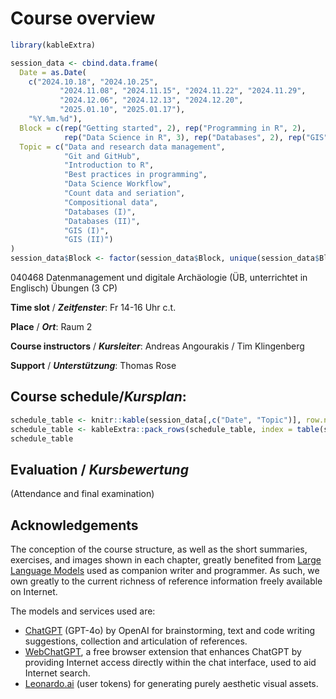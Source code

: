 # Course overview {.unnumbered}

```r
library(kableExtra)
```


```r
session_data <- cbind.data.frame(
  Date = as.Date(
    c("2024.10.18", "2024.10.25", 
           "2024.11.08", "2024.11.15", "2024.11.22", "2024.11.29",
           "2024.12.06", "2024.12.13", "2024.12.20",
           "2025.01.10", "2025.01.17"),
    "%Y.%m.%d"),
  Block = c(rep("Getting started", 2), rep("Programming in R", 2), 
            rep("Data Science in R", 3), rep("Databases", 2), rep("GIS", 2)),
  Topic = c("Data and research data management",
            "Git and GitHub",
            "Introduction to R",
            "Best practices in programming",
            "Data Science Workflow",
            "Count data and seriation",
            "Compositional data",
            "Databases (I)",
            "Databases (II)",
            "GIS (I)",
            "GIS (II)")
)
session_data$Block <- factor(session_data$Block, unique(session_data$Block))
```

040468 Datenmanagement und digitale Archäologie (ÜB, unterrichtet in Englisch) Übungen (3 CP)

**Time slot** / **_Zeitfenster_**: Fr 14-16 Uhr c.t.

**Place** / **_Ort_**: Raum 2

**Course instructors** / **_Kursleiter_**: Andreas Angourakis / Tim Klingenberg

**Support** / **_Unterstützung_**: Thomas Rose

## **Course schedule**/**_Kursplan_**:

```r
schedule_table <- knitr::kable(session_data[,c("Date", "Topic")], row.names = TRUE)
schedule_table <- kableExtra::pack_rows(schedule_table, index = table(session_data$Block), background = "#a9a9a9")
schedule_table
```

## **Evaluation** / **_Kursbewertung_**

(Attendance and final examination)

## Acknowledgements

The conception of the course structure, as well as the short summaries, exercises, and images shown in each chapter, greatly benefited from [Large Language Models](https://en.wikipedia.org/wiki/Large_language_model) used as companion writer and programmer. As such, we own greatly to the current richness of reference information freely available on Internet.

The models and services used are:

- [ChatGPT](https://chatgpt.com/) (GPT-4o) by OpenAI for brainstorming, text and code writing suggestions, collection and articulation of references.
- [WebChatGPT](https://tools.zmo.ai/webchatgpt), a free browser extension that enhances ChatGPT by providing Internet access directly within the chat interface, used to aid Internet search.
- [Leonardo.ai](https://app.leonardo.ai/) (user tokens) for generating purely aesthetic visual assets.
